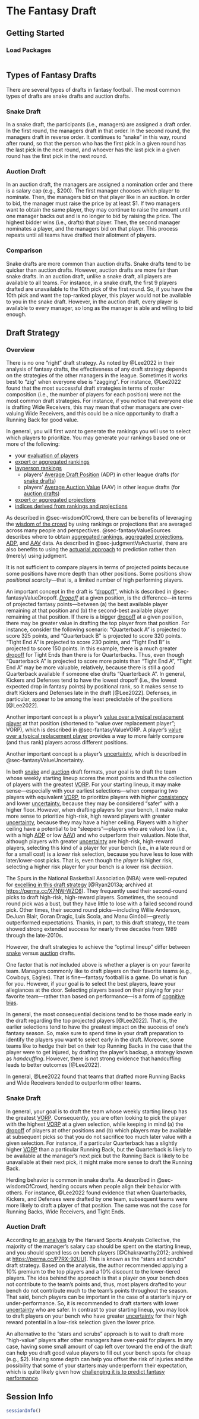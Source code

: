 # The Fantasy Draft {#sec-draft}

## Getting Started {#sec-draftGettingStarted}

### Load Packages {#sec-draftLoadPackages}

```r

```

## Types of Fantasy Drafts {#sec-draftTypes}

There are several types of drafts in fantasy football.
The most common types of drafts are snake drafts and auction drafts.

### Snake Draft {#sec-draftSnake}

In a snake draft, the participants (i.e., managers) are assigned a draft order.
In the first round, the managers draft in that order.
In the second round, the managers draft in reverse order.
It continues to "snake" in this way, round after round, so that the person who has the first pick in a given round has the last pick in the next round, and whoever has the last pick in a given round has the first pick in the next round.

### Auction Draft {#sec-draftAuction}

In an auction draft, the managers are assigned a nomination order and there is a salary cap (e.g., $200).
The first manager chooses which player to nominate.
Then, the managers bid on that player like in an auction.
In order to bid, the manager must raise the price by at least $1.
If two managers want to obtain the same player, they may continue to raise the amount until one manager backs out and is no longer to bid by raising the price.
The highest bidder wins (i.e., drafts) that player.
Then, the second manager nominates a player, and the managers bid on that player.
This process repeats until all teams have drafted their allotment of players.

### Comparison {#sec-draftComparison}

Snake drafts are more common than auction drafts.
Snake drafts tend to be quicker than auction drafts.
However, auction drafts are more fair than snake drafts.
In an auction draft, unlike a snake draft, all players are available to all teams.
For instance, in a snake draft, the first 9 players drafted are unavailable to the 10th pick of the first round.
So, if you have the 10th pick and want the top-ranked player, this player would not be available to you in the snake draft.
However, in the auction draft, every player is available to every manager, so long as the manager is able and willing to bid enough.

## Draft Strategy {#sec-draftStrategy}

### Overview {#sec-draftStrategyOverview}

There is no one "right" draft strategy.
As noted by @Lee2022 in their analysis of fantasy drafts, the effectiveness of any draft strategy depends on the strategies of the other managers in the league.
Sometimes it works best to "zig" when everyone else is "zagging".
For instance, @Lee2022 found that the most successful draft strategies in terms of roster composition (i.e., the number of players for each position) were not the most common draft strategies.
For instance, if you notice that everyone else is drafting Wide Receivers, this may mean that other managers are over-valuing Wide Receivers, and this could be a nice opportunity to draft a Running Back for good value.

In general, you will first want to generate the rankings you will use to select which players to prioritize.
You may generate your rankings based one or more of the following:

- your [evaluation of players](player-evaluation.qmd)
- [expert or aggregated rankings](#sec-fantasyValueRankings)
- [layperson rankings](#sec-fantasyValueADPAAV)
    - players' [Average Draft Position](#sec-fantasyValueADPAAV) (ADP) in other league drafts (for [snake drafts](#sec-draftStrategySnake))
    - players' [Average Auction Value](#sec-fantasyValueADPAAV) (AAV) in other league drafts (for [auction drafts](sec-draftStrategyAuction))
- [expert or aggregated projections](#sec-fantasyValueProjections)
- [indices derived from rankings and projections](#sec-fantasyValueIndices)

As described in @sec-wisdomOfCrowd, there can be benefits of leveraging the [wisdom of the crowd](#sec-wisdomOfCrowd) by using rankings or projections that are averaged across many people and perspectives.
@sec-fantasyValueSources describes where to obtain [aggregated rankings](#sec-fantasyValueRankings), [aggregated projections](#sec-fantasyValueProjections), [ADP](#sec-fantasyValueADPAAV), and [AAV](#sec-fantasyValueADPAAV) data.
As described in @sec-judgmentVsActuarial, there are also benefits to using the [actuarial approach](#sec-judgmentVsActuarial) to prediction rather than (merely) using judgment.

It is not sufficient to compare players in terms of projected points because some positions have more depth than other positions.
Some positions show *positional scarcity*—that is, a limited number of high performing players.

An important concept in the draft is "[dropoff](#sec-fantasyValueDropoff)", which is described in @sec-fantasyValueDropoff.
[*Dropoff*](#sec-fantasyValueDropoff) at a given position, is the difference—in terms of projected fantasy points—between (a) the best available player remaining at that position and (b) the second-best available player remaining at that position.
If there is a bigger [dropoff](#sec-fantasyValueDropoff) at a given position, there may be greater value in drafting the top player from that position.
For instance, consider the following scenario:
"Quarterback A" is projected to score 325 points, and "Quarterback B" is projected to score 320 points.
"Tight End A" is projected to score 230 points, and "Tight End B" is projected to score 150 points.
In this example, there is a much greater [dropoff](#sec-fantasyValueDropoff) for Tight Ends than there is for Quarterbacks.
Thus, even though "Quarterback A" is projected to score more points than "Tight End A", "Tight End A" may be more valuable, relatively, because there is still a good Quarterback available if someone else drafts "Quarterback A".
In general, Kickers and Defenses tend to have the lowest dropoff (i.e., the lowest expected drop in fantasy points) by positional rank, so it makes sense to draft Kickers and Defenses late in the draft [@Lee2022].
Defenses, in particular, appear to be among the least predictable of the positions [@Lee2022].

Another important concept is a player's [value over a typical replacement player](#sec-fantasyValueVORP) at that position (shortened to "value over replacement player"; VORP), which is described in @sec-fantasyValueVORP.
A player's [value over a typical replacement player](#sec-fantasyValueVORP) provides a way to more fairly compare (and thus rank) players across different positions.

Another important concept is a player's [uncertainty](#sec-fantasyValueUncertainty), which is described in @sec-fantasyValueUncertainty.

In both [snake](#sec-draftStrategySnake) and [auction](#sec-draftStrategyAuction) draft formats, your goal is to draft the team whose weekly starting lineup scores the most points and thus the collection of players with the greatest [VORP](#sec-fantasyValueVORP).
For your starting lineup, it may make sense—especially with your earliest selections—when comparing two players with equivalent [VORP](#sec-fantasyValueVORP), to prioritize players with higher [consistency](#sec-evalHistoricalConsistency) and lower [uncertainty](#sec-fantasyValueUncertainty), because they may be considered "safer" with a higher floor.
However, when drafting players for your bench, it make make more sense to prioritize high-risk, high reward players with greater [uncertainty](#sec-fantasyValueUncertainty), because they may have a higher ceiling.
Players with a higher ceiling have a potential to be "sleepers"—players who are valued low (i.e., with a high [ADP](#sec-fantasyValueADPAAV) or low [AAV](#sec-fantasyValueADPAAV)) and who outperform their valuation.
Note that, although players with greater [uncertainty](#sec-fantasyValueUncertainty) are high-risk, high-reward players, selecting this kind of a player for your bench (i.e., in a late round or for a small cost) is a *lower* risk selection, because you have less to lose with later/lower-cost picks.
That is, even though the *player* is higher risk, selecting a higher risk player for your bench is a lower risk *decision*.

The Spurs in the National Basketball Association (NBA) were well-reputed for [excelling in this draft strategy](https://harvardsportsanalysis.org/2013/11/beating-the-nba-draft-does-any-team-outperform-expectations/) [@Ryan2013a; archived at <https://perma.cc/X7NW-WZC6>].
They frequently used their second-round picks to draft high-risk, high-reward players.
Sometimes, the secound round pick was a bust, but they have little to lose with a failed second round pick.
Other times, their second round picks—including Willie Anderson, DeJuan Blair, Goran Dragic, Luis Scola, and Manu Ginóbili—greatly outperformed expectations.
Thanks, in part, to this draft strategy, the team showed strong extended success for nearly three decades from 1989 through the late-2010s.

However, the draft strategies to achieve the "optimal lineup" differ between [snake](#sec-draftStrategySnake) versus [auction](#sec-draftStrategyAuction) drafts.

One factor that is *not* included above is whether a player is on your favorite team.
Managers commonly like to draft players on their favorite teams (e.g., Cowboys, Eagles).
That is fine—fantasy football is a game.
Do what is fun for you.
However, if your goal is to select the best players, leave your allegiances at the door.
Selecting players based on their playing for your favorite team—rather than based on performance—is a form of [cognitive bias](#sec-cognitiveBias).

In general, the most consequential decisions tend to be those made early in the draft regarding the top projected players [@Lee2022].
That is, the earlier selections tend to have the greatest impact on the success of one's fantasy season.
So, make sure to spend time in your draft preparation to identify the players you want to select early in the draft.
Moreover, some teams like to hedge their bet on their top Running Backs in the case that the player were to get injured, by drafting the player's backup, a strategy known as *handcuffing*.
However, there is not strong evidence that handcuffing leads to better outcomes [@Lee2022].

In general, @Lee2022 found that teams that drafted more Running Backs and Wide Receivers tended to outperform other teams.

### Snake Draft {#sec-draftStrategySnake}

In general, your goal is to draft the team whose weekly starting lineup has the greatest [VORP](#sec-fantasyValueVORP).
Consequently, you are often looking to pick the player with the highest [VORP](#sec-fantasyValueVORP) at a given selection, while keeping in mind (a) the [dropoff](#sec-fantasyValueDropoff) of players at other positions and (b) which players may be available at subsequent picks so that you do not sacrifice too much later value with a given selection.
For instance, if a particular Quarterback has a slightly higher [VORP](#sec-fantasyValueVORP) than a particular Running Back, but the Quarterback is likely to be available at the manager's next pick but the Running Back is likely to be unavailable at their next pick, it might make more sense to draft the Running Back.

Herding behavior is common in snake drafts.
As described in @sec-wisdomOfCrowd, herding occurs when people align their behavior with others.
For instance, @Lee2022 found evidence that when Quarterbacks, Kickers, and Defenses were drafted by one team, subsequent teams were more likely to draft a player of that position.
The same was not the case for Running Backs, Wide Receivers, and Tight Ends.

### Auction Draft {#sec-draftStrategyAuction}

According to [an analysis](https://harvardsportsanalysis.wordpress.com/wp-content/uploads/2012/04/fantasyfootballdraftanalysis1.pdf) by the Harvard Sports Analysis Collective, the majority of the manager's salary cap should be spent on the starting lineup, and you should spend less on bench players [@Chakravarthy2012; archived at <https://perma.cc/P7RX-92UU>].
This is known as the "stars and scrubs" draft strategy.
Based on the analysis, the author recommended applying a 10% premium to the top players and a 10% discount to the lower-tiered players.
The idea behind the approach is that a player on your bench does not contribute to the team's points and, thus, most players drafted to your bench do not contribute much to the team's points throughout the season.
That said, bench players can be important in the case of a starter's injury or under-performance.
So, it is recommended to draft starters with lower [uncertainty](#sec-fantasyValueUncertainty) who are safer.
In contrast to your starting lineup, you may look to draft players on your bench who have greater [uncertainty](#sec-fantasyValueUncertainty) for their high reward potential in a low-risk selection given the lower price.

An alternative to the "stars and scrubs" approach is to wait to draft more "high-value" players after other managers have over-paid for players.
In any case, having some small amount of cap left over toward the end of the draft can help you draft good value players to fill out your bench spots for cheap (e.g., $2).
Having some depth can help you offset the risk of injuries and the possibility that some of your starters may underperform their expectation, which is quite likely given how [challenging it is to predict fantasy performance](#sec-accuracyOfCrowd).

::: {.content-visible when-format="html"}

## Session Info {#sec-draftSessionInfo}

```r
sessionInfo()
```

:::
